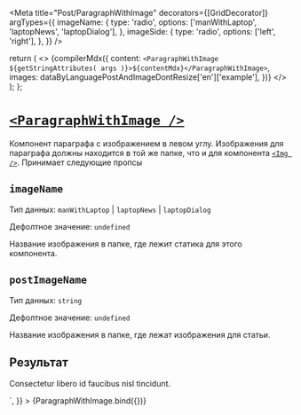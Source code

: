 
<Meta
  title="Post/ParagraphWithImage"
  decorators={[GridDecorator]}
  argTypes={{
    imageName: {
      type: 'radio',
      options: ['manWithLaptop', 'laptopNews', 'laptopDialog'],
    },
    imageSide: {
      type: 'radio',
      options: ['left', 'right'],
    },
  }}
/>

  return (
    <>
      {compilerMdx({
        content: `<ParagraphWithImage ${getStringAttributes(
          args
        )}>${contentMdx}</ParagraphWithImage>`,
        images: dataByLanguagePostAndImageDontResize['en']['example'],
      })}
    </>
  );
};

# [`<ParagraphWithImage />`](http://s.csssr.ru/U31J879TR/20200527123603.jpg)

Компонент параграфа c изображением в левом углу. Изображения для параграфа должны находится в той же папке, что и для компонента [`<Img />`](#img-). Принимает следующие пропсы

## `imageName`

Тип данных: `manWithLaptop` | `laptopNews` | `laptopDialog`

Дефолтное значение: `undefined`

Название изображения в папке, где лежит статика для этого компонента.

## `postImageName`

Тип данных: `string`

Дефолтное значение: `undefined`

Название изображения в папке, где лежат изображения для статьи.

## Результат

<Canvas>
  <Story
    height="250px"
    name="Default"
    args={{
      imageName: 'manWithLaptop',
      contentMdx: `##Venenatis cras sed felis eget velit. <p>Consectetur libero id faucibus nisl tincidunt.</p>`,
    }}
  >
    {ParagraphWithImage.bind({})}
  </Story>
</Canvas>
